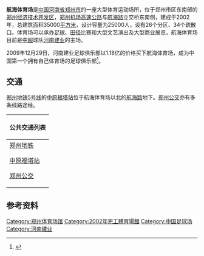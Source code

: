 {{coord|34|43|0.07|N|113|43|31.53|E|region:CN_type:city_source:dewiki|display=title}}
{{Infobox Stadium
|       stadium_name = 航海体育场<br>Hanghai Stadium
|           nickname =
|              image = [[File:Zhengzhou_Hanghai_Stadium.jpg|250px]]
|           fullname = 
|           location = [[中国|中国]][[河南省|河南省]][[郑州市|郑州市]]朝凤路18号
|              built = 2002年
|             opened = 2002年
|          renovated = 
|             closed = 
|         demolished = 
|              owner = [[河南建业足球俱乐部|河南建业足球俱乐部]]
|           operator = 
|            surface = [[草地|草地]]
|  construction_cost = 
|          architect = 
|            tenants = [[河南建业足球俱乐部|河南建业足球俱乐部]]（2003，2006-）
|   seating_capacity = 29,860<ref>{{Cite web |url=http://www.worldofstadiums.com/asia/china/henan/zhengzhou-hanghai-stadium/ |title=存档副本 |access-date=2017-06-14 |archive-date=2021-01-23 |archive-url=https://web.archive.org/web/20210123234930/http://www.worldofstadiums.com/asia/china/henan/zhengzhou-hanghai-stadium/ |dead-url=no }}</ref>（全座席）
|}}
{{Infobox historic site
| name = 航海体育场
| image = 
| location = 
| designation1 = 郑州市历史建筑
| designation1_number = ZZ124
| designation1_date = 2018年12月10日
}}
'''航海体育场'''是[[中国|中国]][[河南省|河南省]][[郑州市|郑州市]]的一座大型体育运动场所，位于郑州市区东南部的[[郑州经济技术开发区|郑州经济技术开发区]]，[[郑州机场高速公路|郑州机场高速公路]]与[[航海路|航海路]]立交桥东南侧，建成于2002年，总建筑面积35000[[平方米|平方米]]，设计容量为25000人，设有26个分区、34个疏散口。体育场可以承办[[足球|足球]]、[[田径|田径]]比赛和大型文艺演出及大型商业展览。航海体育场目前是[[中超|中超]]球队[[河南建业|河南建业]]的主场。

2009年12月29日，河南建业足球俱乐部以1.18亿的价格买下航海体育场，成为中国第一个拥有自己体育场的足球俱乐部<ref>{{Cite web |url=http://sports.sina.com.cn/j/2009-12-31/10264769407.shtml |title=建业创历史只用了10分钟！美女老总举牌之速度惊人 |accessdate=2010-01-03 |archive-date=2016-11-23 |archive-url=https://web.archive.org/web/20161123201023/http://sports.sina.com.cn/j/2009-12-31/10264769407.shtml |dead-url=no }}</ref>。

== 交通 ==
[[郑州地铁|郑州地铁]][[郑州地铁5号线|5号线]]的[[中原福塔站|中原福塔站]]位于航海体育场以北的[[航海路|航海路]]地下。[[郑州公交|郑州公交]]亦有多条线路途经。

{| class="mw-collapsible mw-collapsed wikitable" style="margin: 0 auto; width: auto;" 
! 公共交通列表
|-
|
;[[郑州地铁|郑州地铁]]
{{郑州地铁路线标志|5|blink}} [[中原福塔站|中原福塔站]]
;[[郑州公交|郑州公交]]
{{郑州公交路线简单列表|width=98%|header=航海体育场|35|46|86|86区|129|165|168|263|321|B17|S169|Y12|游51|游51支}}
|}


==参考资料==
<references />

{{2015中超主场}}  
{{郑州体育场馆}}


[[Category:郑州体育场馆|Category:郑州体育场馆]]
[[Category:2002年完工體育場館|Category:2002年完工體育場館]]
[[Category:中国足球场|Category:中国足球场]]
[[Category:河南建业|Category:河南建业]]